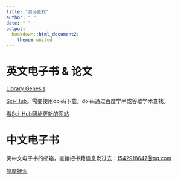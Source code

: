 ```yaml
---
title: "资源查找"
author: " "
date: " "
output:
  bookdown::html_document2:
    theme: united
---
```


# 英文电子书 & 论文

[Library Genesis](http://gen.lib.rus.ec/)

[Sci-Hub](http://sci-hub.tw/)。需要使用doi码下载。doi码通过百度学术或谷歌学术查找。

[看Sci-Hub网址更新的网站](https://lovescihub.wordpress.com/)

# 中文电子书

买中文电子书的邮箱，直接把书籍信息发过去：<1542918647@qq.com>

[鸠摩搜索](https://www.jiumodiary.com/)

